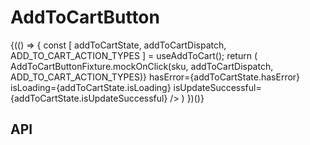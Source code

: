
<Meta title="Components/AddToCartButton" component={AddToCartButton} />

# AddToCartButton

<Preview>
  <Story name="Base component">
    {(() => {
      const [ addToCartState, addToCartDispatch, ADD_TO_CART_ACTION_TYPES ] = useAddToCart();
      return (
        <VariantSelectContextProvider
          value={useVariantSelect(ProductDetailImageFixture.variantOptions)}
        >
          <AddToCartButton
            dataTestRef="ADD_TO_CART_SMALL_CTA"
            productName="Product"
            onClick={(sku) => AddToCartButtonFixture.mockOnClick(sku, addToCartDispatch, ADD_TO_CART_ACTION_TYPES)}
            hasError={addToCartState.hasError}
            isLoading={addToCartState.isLoading}
            isUpdateSuccessful={addToCartState.isUpdateSuccessful}
          />
        </VariantSelectContextProvider>
      )
    })()}
  </Story>
</Preview>

## API

<Props of={AddToCartButton} />

